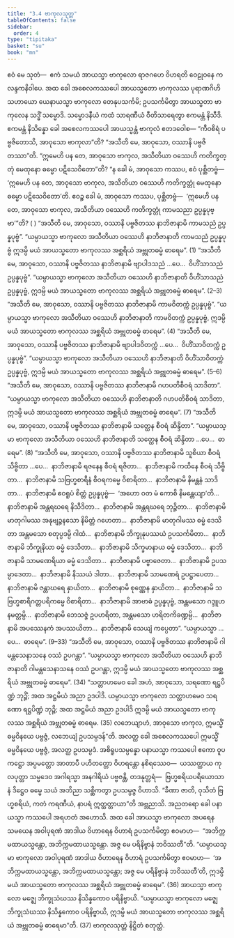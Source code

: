 ```yaml
---
title: "3.4 ဗာကုလသုတ္တ"
tableOfContents: false
sidebar:
  order: 4
type: "tipitaka"
basket: "su"
book: "mn"
---
```



<DynamicBreadcrumb />

<Division number="209" book="mn" e="ch" v="24" p="405">

<Paragraph number="559" book="mn">
ဧဝံ မေ သုတံ—  ဧကံ သမယံ အာယသ္မာ ဗာကုလော ရာဇဂဟေ ဝိဟရတိ ဝေဠုဝနေ ကလန္ဒကနိဝါပေ. အထ ခေါ အစေလကဿပေါ အာယသ္မတော ဗာကုလဿ ပုရာဏဂိဟိသဟာယော ယေနာယသ္မာ ဗာကုလော တေနုပသင်္ကမိ; ဥပသင်္ကမိတွာ အာယသ္မတာ ဗာကုလေန သဒ္ဓိံ သမ္မောဒိ. သမ္မောဒနီယံ ကထံ သာရဏီယံ ဝီတိသာရေတွာ ဧကမန္တံ နိသီဒိ. ဧကမန္တံ နိသိန္နော ခေါ အစေလကဿပေါ အာယသ္မန္တံ ဗာကုလံ ဧတဒဝေါစ—
</Paragraph>

<Paragraph number="560" book="mn">
“ကီဝစိရံ ပဗ္ဗဇိတောသိ, အာဝုသော ဗာကုလာ”တိ? “အသီတိ မေ, အာဝုသော, ဝဿာနိ ပဗ္ဗဇိတဿာ”တိ. “ဣမေဟိ ပန တေ, အာဝုသော ဗာကုလ, အသီတိယာ ဝဿေဟိ ကတိက္ခတ္တုံ မေထုနော ဓမ္မော ပဋိသေဝိတော”တိ? “န ခေါ မံ, အာဝုသော ကဿပ, ဧဝံ ပုစ္ဆိတဗ္ဗံ—  ‘ဣမေဟိ ပန တေ, အာဝုသော ဗာကုလ, အသီတိယာ ဝဿေဟိ ကတိက္ခတ္တုံ မေထုနော ဓမ္မော ပဋိသေဝိတော’တိ. ဧဝဉ္စ ခေါ မံ, အာဝုသော ကဿပ, ပုစ္ဆိတဗ္ဗံ—  ‘ဣမေဟိ ပန တေ, အာဝုသော ဗာကုလ, အသီတိယာ ဝဿေဟိ ကတိက္ခတ္တုံ ကာမသညာ ဥပ္ပန္နပုဗ္ဗာ’”တိ? ( )
</Paragraph>

</Division>
<Division number="210" book="mn" e="ch" v="24" p="407">

<Paragraph number="561" book="mn">
“အသီတိ မေ, အာဝုသော, ဝဿာနိ ပဗ္ဗဇိတဿ နာဘိဇာနာမိ ကာမသညံ ဥပ္ပန္နပုဗ္ဗံ”. “ယမ္ပာယသ္မာ ဗာကုလော အသီတိယာ ဝဿေဟိ နာဘိဇာနာတိ ကာမသညံ ဥပ္ပန္နပုဗ္ဗံ ဣဒမ္ပိ မယံ အာယသ္မတော ဗာကုလဿ အစ္ဆရိယံ အဗ္ဘုတဓမ္မံ ဓာရေမ”. (1)
</Paragraph>

<Paragraph number="562" book="mn">
“အသီတိ မေ, အာဝုသော, ဝဿာနိ ပဗ္ဗဇိတဿ နာဘိဇာနာမိ ဗျာပါဒသညံ …ပေ…  ဝိဟိံသာသညံ ဥပ္ပန္နပုဗ္ဗံ”. “ယမ္ပာယသ္မာ ဗာကုလော အသီတိယာ ဝဿေဟိ နာဘိဇာနာတိ ဝိဟိံသာသညံ ဥပ္ပန္နပုဗ္ဗံ, ဣဒမ္ပိ မယံ အာယသ္မတော ဗာကုလဿ အစ္ဆရိယံ အဗ္ဘုတဓမ္မံ ဓာရေမ”. (2–3)
</Paragraph>

<Paragraph number="563" book="mn">
“အသီတိ မေ, အာဝုသော, ဝဿာနိ ပဗ္ဗဇိတဿ နာဘိဇာနာမိ ကာမဝိတက္ကံ ဥပ္ပန္နပုဗ္ဗံ”. “ယမ္ပာယသ္မာ ဗာကုလော အသီတိယာ ဝဿေဟိ နာဘိဇာနာတိ ကာမဝိတက္ကံ ဥပ္ပန္နပုဗ္ဗံ, ဣဒမ္ပိ မယံ အာယသ္မတော ဗာကုလဿ အစ္ဆရိယံ အဗ္ဘုတဓမ္မံ ဓာရေမ”. (4)
</Paragraph>

<Paragraph number="564" book="mn">
“အသီတိ မေ, အာဝုသော, ဝဿာနိ ပဗ္ဗဇိတဿ နာဘိဇာနာမိ ဗျာပါဒဝိတက္ကံ …ပေ…  ဝိဟိံသာဝိတက္ကံ ဥပ္ပန္နပုဗ္ဗံ”. “ယမ္ပာယသ္မာ ဗာကုလော အသီတိယာ ဝဿေဟိ နာဘိဇာနာတိ ဝိဟိံသာဝိတက္ကံ ဥပ္ပန္နပုဗ္ဗံ, ဣဒမ္ပိ မယံ အာယသ္မတော ဗာကုလဿ အစ္ဆရိယံ အဗ္ဘုတဓမ္မံ ဓာရေမ”. (5–6)
</Paragraph>

</Division>
<Division number="211" book="mn" e="ch" v="24">

<Paragraph number="565" book="mn">
“အသီတိ မေ, အာဝုသော, ဝဿာနိ ပဗ္ဗဇိတဿ နာဘိဇာနာမိ ဂဟပတိစီဝရံ သာဒိတာ”. “ယမ္ပာယသ္မာ ဗာကုလော အသီတိယာ ဝဿေဟိ နာဘိဇာနာတိ ဂဟပတိစီဝရံ သာဒိတာ, ဣဒမ္ပိ မယံ အာယသ္မတော ဗာကုလဿ အစ္ဆရိယံ အဗ္ဘုတဓမ္မံ ဓာရေမ”. (7)
</Paragraph>

<Paragraph number="566" book="mn">
“အသီတိ မေ, အာဝုသော, ဝဿာနိ ပဗ္ဗဇိတဿ နာဘိဇာနာမိ သတ္ထေန စီဝရံ ဆိန္ဒိတာ”. “ယမ္ပာယသ္မာ ဗာကုလော အသီတိယာ ဝဿေဟိ နာဘိဇာနာတိ သတ္ထေန စီဝရံ ဆိန္ဒိတာ …ပေ…  ဓာရေမ”. (8)
</Paragraph>

<Paragraph number="567" book="mn">
“အသီတိ မေ, အာဝုသော, ဝဿာနိ ပဗ္ဗဇိတဿ နာဘိဇာနာမိ သူစိယာ စီဝရံ သိဗ္ဗိတာ …ပေ…  နာဘိဇာနာမိ ရဇနေန စီဝရံ ရဇိတာ…  နာဘိဇာနာမိ ကထိနေ စီဝရံ သိဗ္ဗိတာ…  နာဘိဇာနာမိ သဗြဟ္မစာရီနံ စီဝရကမ္မေ ဝိစာရိတာ…  နာဘိဇာနာမိ နိမန္တနံ သာဒိတာ…  နာဘိဇာနာမိ ဧဝရူပံ စိတ္တံ ဥပ္ပန္နပုဗ္ဗံ—  ‘အဟော ဝတ မံ ကောစိ နိမန္တေယျာ’တိ…  နာဘိဇာနာမိ အန္တရဃရေ နိသီဒိတာ…  နာဘိဇာနာမိ အန္တရဃရေ ဘုဉ္ဇိတာ…  နာဘိဇာနာမိ မာတုဂါမဿ အနုဗျဉ္ဇနသော နိမိတ္တံ ဂဟေတာ…  နာဘိဇာနာမိ မာတုဂါမဿ ဓမ္မံ ဒေသိတာ အန္တမသော စတုပ္ပဒမ္ပိ ဂါထံ…  နာဘိဇာနာမိ ဘိက္ခုနုပဿယံ ဥပသင်္ကမိတာ…  နာဘိဇာနာမိ ဘိက္ခုနိယာ ဓမ္မံ ဒေသိတာ…  နာဘိဇာနာမိ သိက္ခမာနာယ ဓမ္မံ ဒေသိတာ…  နာဘိဇာနာမိ သာမဏေရိယာ ဓမ္မံ ဒေသိတာ…  နာဘိဇာနာမိ ပဗ္ဗာဇေတာ…  နာဘိဇာနာမိ ဥပသမ္ပာဒေတာ…  နာဘိဇာနာမိ နိဿယံ ဒါတာ…  နာဘိဇာနာမိ သာမဏေရံ ဥပဋ္ဌာပေတာ…  နာဘိဇာနာမိ ဇန္တာဃရေ နှာယိတာ…  နာဘိဇာနာမိ စုဏ္ဏေန နှာယိတာ…  နာဘိဇာနာမိ သဗြဟ္မစာရီဂတ္တပရိကမ္မေ ဝိစာရိတာ…  နာဘိဇာနာမိ အာဗာဓံ ဥပ္ပန္နပုဗ္ဗံ, အန္တမသော ဂဒ္ဒူဟနမတ္တမ္ပိ…  နာဘိဇာနာမိ ဘေသဇ္ဇံ ဥပဟရိတာ, အန္တမသော ဟရိတကိခဏ္ဍမ္ပိ…  နာဘိဇာနာမိ အပဿေနကံ အပဿယိတာ…  နာဘိဇာနာမိ သေယျံ ကပ္ပေတာ”. “ယမ္ပာယသ္မာ …ပေ…  ဓာရေမ”. (9–33)
</Paragraph>

<Paragraph number="568" book="mn">
“အသီတိ မေ, အာဝုသော, ဝဿာနိ ပဗ္ဗဇိတဿ နာဘိဇာနာမိ ဂါမန္တသေနာသနေ ဝဿံ ဥပဂန္တာ”. “ယမ္ပာယသ္မာ ဗာကုလော အသီတိယာ ဝဿေဟိ နာဘိဇာနာတိ ဂါမန္တသေနာသနေ ဝဿံ ဥပဂန္တာ, ဣဒမ္ပိ မယံ အာယသ္မတော ဗာကုလဿ အစ္ဆရိယံ အဗ္ဘုတဓမ္မံ ဓာရေမ”. (34)
</Paragraph>

<Paragraph number="569" book="mn">
“သတ္တာဟမေဝ ခေါ အဟံ, အာဝုသော, သရဏော ရဋ္ဌပိဏ္ဍံ ဘုဉ္ဇိံ; အထ အဋ္ဌမိယံ အညာ ဥဒပါဒိ. ယမ္ပာယသ္မာ ဗာကုလော သတ္တာဟမေဝ သရဏော ရဋ္ဌပိဏ္ဍံ ဘုဉ္ဇိ; အထ အဋ္ဌမိယံ အညာ ဥဒပါဒိ ဣဒမ္ပိ မယံ အာယသ္မတော ဗာကုလဿ အစ္ဆရိယံ အဗ္ဘုတဓမ္မံ ဓာရေမ. (35)
</Paragraph>

</Division>
<Division number="212" book="mn" e="ch" v="24">

<Paragraph number="570" book="mn">
လဘေယျာဟံ, အာဝုသော ဗာကုလ, ဣမသ္မိံ ဓမ္မဝိနယေ ပဗ္ဗဇ္ဇံ, လဘေယျံ ဥပသမ္ပဒန်”တိ. အလတ္ထ ခေါ အစေလကဿပေါ ဣမသ္မိံ ဓမ္မဝိနယေ ပဗ္ဗဇ္ဇံ, အလတ္ထ ဥပသမ္ပဒံ. အစိရူပသမ္ပန္နော ပနာယသ္မာ ကဿပေါ ဧကော ဝူပကဋ္ဌော အပ္ပမတ္တော အာတာပီ ပဟိတတ္တော ဝိဟရန္တော နစိရဿေဝ—  ယဿတ္ထာယ ကုလပုတ္တာ သမ္မဒေဝ အဂါရသ္မာ အနဂါရိယံ ပဗ္ဗဇန္တိ, တဒနုတ္တရံ—  ဗြဟ္မစရိယပရိယောသာနံ ဒိဋ္ဌေဝ ဓမ္မေ သယံ အဘိညာ သစ္ဆိကတွာ ဥပသမ္ပဇ္ဇ ဝိဟာသိ. “ခီဏာ ဇာတိ, ဝုသိတံ ဗြဟ္မစရိယံ, ကတံ ကရဏီယံ, နာပရံ ဣတ္ထတ္တာယာ”တိ အဗ္ဘညာသိ. အညတရော ခေါ ပနာယသ္မာ ကဿပေါ အရဟတံ အဟောသိ.
</Paragraph>

<Paragraph number="571" book="mn">
အထ ခေါ အာယသ္မာ ဗာကုလော အပရေန သမယေန အဝါပုရဏံ အာဒါယ ဝိဟာရေန ဝိဟာရံ ဥပသင်္ကမိတွာ ဧဝမာဟ—  “အဘိက္ကမထာယသ္မန္တော, အဘိက္ကမထာယသ္မန္တော. အဇ္ဇ မေ ပရိနိဗ္ဗာနံ ဘဝိဿတီ”တိ. “ယမ္ပာယသ္မာ ဗာကုလော အဝါပုရဏံ အာဒါယ ဝိဟာရေန ဝိဟာရံ ဥပသင်္ကမိတွာ ဧဝမာဟ—  ‘အဘိက္ကမထာယသ္မန္တော, အဘိက္ကမထာယသ္မန္တော; အဇ္ဇ မေ ပရိနိဗ္ဗာနံ ဘဝိဿတီ’တိ, ဣဒမ္ပိ မယံ အာယသ္မတော ဗာကုလဿ အစ္ဆရိယံ အဗ္ဘုတဓမ္မံ ဓာရေမ”. (36)
</Paragraph>

<Paragraph number="572" book="mn">
အာယသ္မာ ဗာကုလော မဇ္ဈေ ဘိက္ခုသံဃဿ နိသိန္နကောဝ ပရိနိဗ္ဗာယိ. “ယမ္ပာယသ္မာ ဗာကုလော မဇ္ဈေ ဘိက္ခုသံဃဿ နိသိန္နကောဝ ပရိနိဗ္ဗာယိ, ဣဒမ္ပိ မယံ အာယသ္မတော ဗာကုလဿ အစ္ဆရိယံ အဗ္ဘုတဓမ္မံ ဓာရေမာ”တိ. (37)

</Paragraph>
</Division>

<Paragraph number="573" type="center" book="mn">
ဗာကုလသုတ္တံ နိဋ္ဌိတံ စတုတ္ထံ.
</Paragraph>